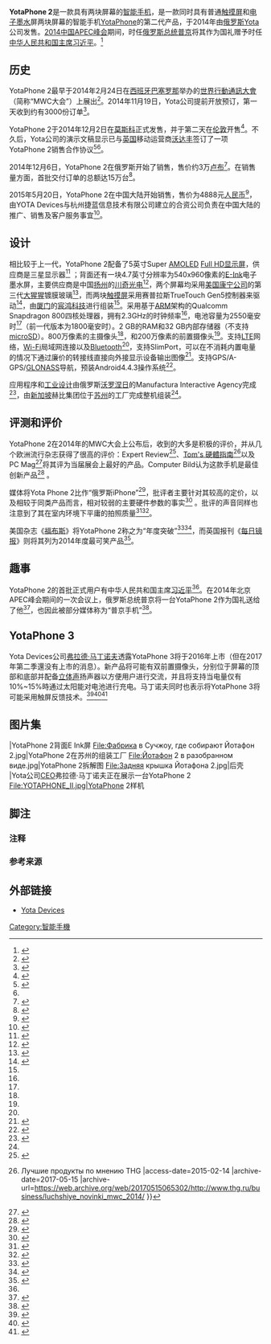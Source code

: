 {{noteTA
|G1=IT
}}
{{Infobox_Mobile
 |name                  =YotaPhone 2
 |logo                =
 |logosize         =
 |image          =
 |imagesize   = 270
 |alt   =
 |sign           =
 |brand              = YotaPhone
 |manufacturer         = {{flag|Russia}} [[Yota_Devices|Yota Devices]]
 |series              =
 |operator             =
 |networks                  = [[GSM|GSM]] 900/1800/1900、[[UMTS|UMTS]] 900/1800MIMO/2100MIMO、Dual Carrier [[HSDPA|HSDPA]] 42Mbps, [[HSUPA|HSUPA]] 11.5Mbps、[[LTE|LTE]] CAT3 3、7、20 MIMO
 |released          = 2014年12月
 |unitssold                 = 32990卢布
 |available       = 2014年12月
 |снят_с_производства  =
 |predecessor       = [[YotaPhone|YotaPhone]]
 |successor            = [[YotaPhone_3|YotaPhone 3]]
 |связанные_модели     =
 |type                 = 智能手机
 |form          = 直板
 |size            = 144.9mm * 69.4mm * 8.95mm
 |weight                  = 145[[克|克]]<ref>{{cite news|title=一款双屏手机YotaPhone 2 登陆欧洲|url=http://power.qudong.com/2014/1205/200126.shtml|accessdate=2015-02-23|newspaper=驱动中国|date=2014-12-05|language=zh-cn|quote=YotaPhone 2仅重145g……带LED闪光灯，可利用YotaMirror功能进行高清自拍|archive-date=2016-03-04|archive-url=https://web.archive.org/web/20160304102859/http://power.qudong.com/2014/1205/200126.shtml}}</ref>
 |os = [[Android|Android]] 4.4.3
 |cpu                  = 四核[[Qualcomm|Qualcomm]] [[Snapdragon|Snapdragon]] 800 MSM8974 主频2.3GHz<ref name=442ppi/>{{refn| name="2.2GHz"|group="注释"}}
 |gpu                  = [[Adreno|Adreno]] 330 ([[QSXGA|QSXGA]]/2160p)<ref>{{cite news|title=YotaPhone2手机价格多少钱？ YotaPhone2报价参数大全(图)（5）|url=http://yule.qlwb.com.cn/2014/1231/285767_5.shtml|accessdate=2015-02-23|newspaper=齐鲁晚报网|date=2014-12-31|language=zh-cn|quote=GPU型号高通 Adreno330|archive-url=https://web.archive.org/web/20160304142328/http://yule.qlwb.com.cn/2014/1231/285767_5.shtml|archive-date=2016-03-04|dead-url=yes}}</ref>
 |memory   = 2GB [[随机存取存储器|RAM]]
 |interior_memory              = 32GB [[eMMC|eMMC]]
 |карточка_памяти      =
 |battery         = 2550毫安时<ref name=442ppi/>{{refn| name="2500mAh"|group="注释"}}、[[Qi|Qi]]无线充电<ref name="上手玩">{{cite news|author=蓝莲|title=“双面”YotaPhone2上手玩起来|url=http://www.ithome.com/html/android/115677.htm|accessdate=2015-02-19|newspaper=IT之家|date=2014-12-04|language=zh-cn|quote=2.2GHz四核高通800处理器……210万前置摄像头……2500毫安时电池……支持Qi无线充电技术|archive-date=2015-02-23|archive-url=https://web.archive.org/web/20150223090117/http://www.ithome.com/html/android/115677.htm}}</ref>
 |ввод                 =
 |screen                = 5英寸，1080x1920, [[AMOLED|AMOLED]]，442 [[ppi|ppi]]<ref name=442ppi>{{cite news|title=MWC2014：第二代双屏手机YotaPhone细节曝光|url=http://www.newhua.com/2014/0224/250876.shtml|accessdate=2015-02-23|newspaper=牛华网|date=2014-02-24|language=zh-cn|quote=主显示屏将配备5英寸1920 x 1080分辨率OLED屏幕……像素密度可达442ppi……搭载2.3GHz高通骁龙处理器……前后置摄像头像素分别为800万和200……电池容量升级至2550毫安|archive-url=https://web.archive.org/web/20190218120446/http://www.newhua.com/2014/0224/250876.shtml|archive-date=2019-02-18|dead-url=yes}}</ref>，康宁Gorilla Glass 3
 |exterior_screen         =  4.7英寸，540х960，16级灰度<ref name="jiedu"/>，235 ppi<ref name="薛飞"/>，康宁Gorilla Glass 3
 |camera              = 8 MP AF
 |камера_основная      =
 |exterior_camera      = 2 MP<ref name=442ppi/>{{refn| name="2.1M"|group="注释"}}
 |медиаформаты         = H.263, H.264 AVC, MPEG-4, WebM
 |sound             = MP3, AAC, eAAC, eAAC+, AMR, MIDI, WAV
 |connectivity           = [[Wi-Fi|Wi-Fi]] [[802.11|802.11]] a/b/g/n/ac, [[Bluetooth|Bluetooth]] 4.0、[[A-GPS|A-GPS]] + [[GLONASS|GLONASS]]、MicroUSB 2.0、[[NFC|NFC]]<ref name=NFC>{{cite web|url=http://lenta.ru/news/2014/12/04/vodaphone/|title=Мобильный оператор Vodafone будет продавать Yotaphone 2|date=2014-12-04|publisher=Lenta.ru|language=ru|accessdate=2015-02-23|quote=условиям партнерского соглашения Yota Devices с Vodafone, смартфон Yotaphone 2 ……контрактом оператора либо с предоплатной SIM-картой Vodafone……поддерживаются технологии NFC|archive-date=2016-03-06|archive-url=https://web.archive.org/web/20160306031519/http://lenta.ru/news/2014/12/04/vodaphone/}}</ref>
 |other               = 加速度计，指南针，陀螺仪，距离感应器，光线感应器
 |sar                  =
 |hac                  =
 |website               = http://yotaphone.com
}}

'''YotaPhone 2'''是一款具有两块屏幕的[[智能手机|智能手机]]，是一款同时具有普通[[触摸屏|触摸屏]]和[[电子墨水|电子墨水]]屏两块屏幕的智能手机[[YotaPhone|YotaPhone]]的第二代产品，于2014年由[[俄罗斯|俄罗斯]][[Yota|Yota]]公司发售。[[2014中国APEC峰会|2014中国APEC峰会]]期间，时任[[俄罗斯总统|俄罗斯总统]][[普京|普京]]将其作为国礼赠予时任[[中华人民共和国主席|中华人民共和国主席]][[习近平|习近平]]。<ref>{{cite news|author=郭鹏飞|title=YotaPhone2将进入中国市场 普京曾将其作为礼物送习近平|url=http://oversea.huanqiu.com/article/2015-02/5654004.html|accessdate=2015-02-23|newspaper=环球网|date=2015-02-11|language=zh-cn|archive-date=2016-03-04|archive-url=https://web.archive.org/web/20160304094727/http://oversea.huanqiu.com/article/2015-02/5654004.html}}</ref>

== 历史 ==
YotaPhone 2最早于2014年2月24日在[[西班牙|西班牙]][[巴塞罗那|巴塞罗那]]举办的[[世界行動通訊大會|世界行動通訊大會]]（简称“MWC大会”）上展出<ref>{{cite news|author=李明|title=俄手机厂商推二代YotaPhone 配备正反双屏|url=http://tech.sina.com.cn/mobile/n/2014-02-24/23409187670.shtml|accessdate=2015-02-23|newspaper=新浪网|date=2014-02-24|language=zh-cn|quote=2月24日……Yota Devices今日……MWC……上发布了二代双屏智能手机YotaPhone|archive-date=2021-06-13|archive-url=https://web.archive.org/web/20210613060907/https://tech.sina.com.cn/mobile/n/2014-02-24/23409187670.shtml}}</ref>。2014年11月19日，Yota公司提前开放预订，第一天收到约有3000份订单<ref>{{cite news|url=http://www.3dnews.ru/905735|title=За первые сутки предзаказ на YotaPhone 2 составил 3000 единиц|language=ru|date=2014-11-25|author=Владимир Мироненко|publisher=3DNews|accessdate=2015-02-23|quote=Yota Devices объявила об открытии предварительного заказа……YotaPhone 2 начиная с 19 ноября……за первые сутки было зарегистрировано …… 3000 предзаказов на новое устройство|archive-date=2017-10-10|archive-url=https://web.archive.org/web/20171010135408/https://3dnews.ru/905735}}</ref>。

YotaPhone 2于2014年12月2日在[[莫斯科|莫斯科]]正式发售，并于第二天在[[伦敦|伦敦]]开售<ref>{{cite news|title=YotaPhone 2, Dual-Screen Phone To Début In London|url=http://www.techreviewer.co.uk/yotaphone-2-dual-screen-phone-debut-london/|accessdate=2015-02-14|newspaper=Tech Reviewer|date=2014-11-21|language=en|archive-date=2021-05-11|archive-url=https://web.archive.org/web/20210511192842/https://www.techreviewer.co.uk/yotaphone-2-dual-screen-phone-debut-london/}}</ref>。不久后，Yota公司的演示文稿显示已与[[英国|英国]]移动运营商[[沃达丰|沃达丰]]签订了一项YotaPhone 2销售合作协议<ref>{{cite web|url=http://fingazeta.ru/technology/nashi-v-britanii-194693/|title=Российские смартфоны YotaPhone2 будет продавать британский оператор|language=ru|accessdate=2015-02-23|date=2014-12-05|author=|publisher=Финансовая газета|quote=|archive-url=https://web.archive.org/web/20150208031631/http://fingazeta.ru/technology/nashi-v-britanii-194693/|archive-date=2015-02-08|dead-url=yes}}</ref><ref name=NFC/>。

2014年12月6日，YotaPhone 2在俄罗斯开始了销售，售价约3万[[卢布|卢布]]<ref name="3w">{{cite news|title=俄总统普京送手机习近平 网友揭秘YotaPhone2(三)|url=http://www.changjiangtimes.com/2014/11/492424_3.html|accessdate=2015-02-19|newspaper=长江商报网|date=2014-11-11|language=zh-cn|quote=习主席同时也是这部YotaPhone2的首批持有者之一……价格预估为3万卢布（约合人民币4000元）|archive-date=2016-03-04|archive-url=https://web.archive.org/web/20160304194344/http://www.changjiangtimes.com/2014/11/492424_3.html}}</ref>。在销售量方面，首批交付订单的总额达15万台<ref>{{cite web|url=http://tass.ru/ekonomika/1628004|title=В России стартуют продажи смартфона YotaPhone 2|language=ru|access-date=2015-02-14|archive-date=2018-01-21|archive-url=https://web.archive.org/web/20180121235250/http://tass.ru/ekonomika/1628004}}</ref>。

2015年5月20日，YotaPhone 2在中国大陆开始销售，售价为4888元[[人民币|人民币]]<ref>{{cite news|title=俄“国礼”手机中国售价4888元|url=http://it.sohu.com/20150521/n413458302.shtml|accessdate=2015年5月21日|newspaper=北京商报|date=2015-05-21|archive-date=2016-03-04|archive-url=https://web.archive.org/web/20160304213905/http://it.sohu.com/20150521/n413458302.shtml}}</ref>，由YOTA Devices与杭州捷蓝信息技术有限公司建立的合资公司负责在中国大陆的推广、销售及客户服务事宜<ref>{{cite news|title=YotaPhone2登陆中国 普京“国礼手机”售4888元|url=http://tech.huanqiu.com/original/2015-05/6489924.html|accessdate=2015年5月21日|newspaper=环球网|date=2015-05-21|archive-date=2016-03-04|archive-url=https://web.archive.org/web/20160304085339/http://tech.huanqiu.com/original/2015-05/6489924.html}}</ref>。

== 设计 ==
相比较于上一代，YotaPhone 2配备了5英寸Super [[AMOLED|AMOLED]] [[Full_HD|Full HD]][[显示屏|显示屏]]，供应商是三星显示器<ref name="samsung">{{cite web|title=独家揭秘YotaPhone2供应链 三星可否携AMOLED面板绝处逢生|url=http://www.cnbeta.com/articles/346573.htm|publisher=cnBeta.COM|accessdate=2015-02-19|language=zh-cn|date=2014-11-16|quote=YotaPhone2正面搭载的5.0英寸1920x1080 FHD AMOLED显示屏是由三星显示器（Samsung）提供……黑白电子墨水屏为元太电子……触摸屏部分是由宸鸿集团（F-TPK）厦门厂负责……组装是由新加坡企业赫比国际集团苏州厂完成|archive-date=2015-09-23|archive-url=https://web.archive.org/web/20150923205358/http://www.cnbeta.com/articles/346573.htm}}</ref> ；背面还有一块4.7英寸分辨率为540х960像素的[[E-Ink|E-Ink]]电子墨水屏，主要供应商是中国[[扬州|扬州]]的[[川奇光电科技|川奇光电]]<ref>{{cite web|author=笑谈君|title=从YotaPhone2说起 谈手机的三个高冷科技|url=http://mobile.pconline.com.cn/574/5741882.html|publisher=pconline|accessdate=2015-02-19|language=zh-cn|date=2014-11-18|quote=位于江苏扬州的川奇光电是YotaPhone2电子墨水屏幕的主要供应商|archive-date=2016-03-04|archive-url=https://web.archive.org/web/20160304185411/http://mobile.pconline.com.cn/574/5741882.html}}</ref>，两个屏幕均采用[[美国|美国]][[康宁公司|康宁公司]]的第三代[[大猩猩玻璃|大猩猩]]镀膜玻璃<ref name="jiedu">{{cite news|author=jiedu|title=双屏手机YotaPhone 2体验 墨水屏应用受限|url=http://digi.tech.qq.com/a/20141204/001431.htm|accessdate=2015-02-19|newspaper=腾讯数码|date=2014-12-04|language=zh-cn|quote=机身背面则是一块4.7英寸960х540像素16级灰度电子墨水屏……两款屏幕的表面都覆盖了康宁大猩猩3玻璃面板……|deadurl=yes|archiveurl=https://web.archive.org/web/20150223122500/http://digi.tech.qq.com/a/20141204/001431.htm|archivedate=2015-02-23}}</ref>，而两块[[触摸屏|触摸屏]]采用赛普拉斯TrueTouch Gen5控制器来驱动<ref>{{cite news|title=下一代YotaPhone已量产 采用赛普拉斯TrueTouch Gen5控制器|url=http://www.elecfans.com/consume/360861.html|accessdate=2015-02-23|newspaper=电子发烧友网|date=2014-12-16|language=zh-cn|quote=其双显示屏都将由赛普拉斯的TrueTouch® Gen5电容式触摸屏控制器来驱动|archive-date=2017-07-23|archive-url=https://web.archive.org/web/20170723164702/http://www.elecfans.com/consume/360861.html}}</ref>，由[[厦门|厦门]]的[[宸鸿光电科技|宸鸿科技]]进行组装<ref name="samsung"/>。采用基于[[ARM|ARM]]架构的Qualcomm Snapdragon 800四核处理器，拥有2.3GHz的时钟频率<ref name=442ppi/>{{refn| name="2.2GHz"|group="注释"|部分来源显示为2.2GHz<ref name="上手玩"/>}}，电池容量为2550毫安时<ref name=442ppi/>{{refn| name="2500mAh"|group="注释"|部分来源显示为2500毫安时<ref name="上手玩"/>}}（前一代版本为1800毫安时）。2 GB的RAM和32 GB内部存储器（不支持[[microSD|microSD]]）。800万像素的主摄像头<ref name=442ppi/>，和200万像素的前置摄像头<ref name=442ppi/>{{refn| name="2.1M"|group="注释"|部分来源显示为210万像素<ref name="上手玩"/>}}。支持[[LTE|LTE]]网络，[[Wi-Fi|Wi-Fi]]局域网连接以及[[Bluetooth|Bluetooth]]<ref name=442ppi/>，支持SlimPort，可以在不消耗内置电量的情况下通过廉价的转接线直接向外接显示设备输出图像<ref>{{cite news|title=普京送习近平的Yotaphone2内置中国芯片技术SlimPort|url=http://www.elecfans.com/pld/jiekou_zongxian_qudong/358429.html|accessdate=2015-02-23|newspaper=电子发烧友网|date=2014-11-11|language=zh-cn|quote=YotaPhone- 2还采用了中国芯片公司硅谷数模的SlimPort接口芯片解决方案……|archive-date=2017-08-13|archive-url=https://web.archive.org/web/20170813160308/http://www.elecfans.com/pld/jiekou_zongxian_qudong/358429.html}}</ref>。支持GPS/A-GPS/[[GLONASS|GLONASS]]导航，预装Android4.4.3操作系统<ref>{{cite news|author=weiyinfeng|title=比iPhone6还贵 YotaPhone2值得入手？简评|url=http://android.tgbus.com/lab/hardware/201502/516299_2.shtml|accessdate=2015-02-23|newspaper=安卓中文网|date=2015-02-12|language=zh-cn|quote=YotaPhone2搭载的是原生Android 4.4.3版本操作系统|archive-date=2018-01-09|archive-url=https://web.archive.org/web/20180109120839/http://android.tgbus.com/lab/hardware/201502/516299_2.shtml}}</ref>。

应用程序和[[工业设计|工业设计]]由俄罗斯[[沃罗涅日|沃罗涅日]]的Manufactura Interactive Agency完成<ref>{{cite news|author=Anton Dunaev|title=Voronezh company develops interfaces for Russian smartphone YotaPhone2|url=http://en.riavrn.ru/news/voronezhskaya-kompaniya-razrabotala-interfeysy-dlya-rossiyskogo-smartfona-yotaphone2/|accessdate=2015-02-14|newspaper=RIA “Voronezh”|date=2015-01-19|language=en|quote=Employees of Voronezh creative agency “Manufactura” took part in the work on the interfaces of applications for Russian smartphone YotaPhone 2|archive-date=2015-02-23|archive-url=https://web.archive.org/web/20150223090641/http://en.riavrn.ru/news/voronezhskaya-kompaniya-razrabotala-interfeysy-dlya-rossiyskogo-smartfona-yotaphone2/}}</ref>，由[[新加坡|新加坡]]赫比集团位于[[苏州|苏州]]的工厂完成整机组装<ref name="samsung"/>。

== 评测和评价 ==
YotaPhone 2在2014年的MWC大会上公布后，收到的大多是积极的评价，并从几个欧洲流行杂志获得了很高的评价：Expert Review<ref>{{cite web|url=http://www.expertreviews.co.uk/general/1306165/expert-reviews-best-of-mwc-2014-award-winners|title=Expert Reviews — Best of MWC 2014 — Award Winners|language=en|accessdate=2015-02-19|author=Expert Reviews Staff|date=2014-02-25|archive-date=2014-12-20|archive-url=https://web.archive.org/web/20141220055759/http://www.expertreviews.co.uk/general/1306165/expert-reviews-best-of-mwc-2014-award-winners}}</ref>、[[Tom's_硬體指南|Tom's 硬體指南]]<ref>{{Cite web |url=http://www.thg.ru/business/luchshiye_novinki_mwc_2014/ |title=Лучшие новинки MWC 2014 {{!}} Лучшие продукты по мнению THG |access-date=2015-02-14 |archive-date=2017-05-15 |archive-url=https://web.archive.org/web/20170515065302/http://www.thg.ru/business/luchshiye_novinki_mwc_2014/ }}</ref>以及PC Mag<ref>{{cite web|url=http://www.pcmag.com/article2/0,2817,2454131,00.asp|title=The 10 Best Products at MWC 2014|language=en|date=2014-02-16|accessdate=2015-02-19|author=Jamie Lendino|archive-date=2017-08-19|archive-url=https://web.archive.org/web/20170819103335/https://www.pcmag.com/article2/0,2817,2454131,00.asp}}</ref>将其评为当届展会上最好的产品。Computer Bild认为这款手机是最佳创新产品<ref>{{cite news|title=MWC: COMPUTER BILD Best Product 2014 <nowiki>|</nowiki> Best Product Innovation: Yotaphone 2|url=http://www.computerbild.de/fotos/COMPUTER-BILD-Best-Product-Award-MWC-2014-9788284.html#5|accessdate=2015-02-14|newspaper=COMPUTER BILD|language=de|archive-date=2016-12-28|archive-url=https://web.archive.org/web/20161228155900/http://www.computerbild.de/fotos/COMPUTER-BILD-Best-Product-Award-MWC-2014-9788284.html#5}}</ref><!--以及Laptop Magazine<ref>[http://blog.laptopmag.com/best-mwc-2014-awards?slide=5 Best of MWC 2014 Awards | Best Innovation: Yota Devices YotaPhone (2nd Generation)] {{Ref-en}}</ref>-->。

媒体将Yota Phone 2比作“俄罗斯iPhone”<ref name="薛飞">{{cite news|author=薛飞|title=解析YotaPhone 2:习大大竟是全球第一使用者|url=http://www.donews.com/net/201411/2865977.shtm|accessdate=2015-02-19|newspaper=DoNews|date=2014-11-10|language=zh-cn|quote=这款手机誉为“俄罗斯的iPhone”……售价约600欧元……电子墨水屏的分辨率为960×540，像素密度为235ppi……采用了鹅卵石的造型……中国国家主席习近平是全球第一个获得新版YotaPhone 2手机的人……厚度也缩减到了8.9毫米……电子墨水屏加入了触控能力……这款屏幕上运行完整的Android|archive-date=2021-04-02|archive-url=https://web.archive.org/web/20210402125454/https://www.donews.com/404.html|dead-url=no}}</ref>，批评者主要针对其较高的定价，以及相较于同类产品而言，相对较弱的主要硬件参数的事实<ref>{{cite news|url=http://www.macdigger.ru/iphone-ipod/sumasshedshie-russkie-dobilis-svoego-mneniya-zapadnyx-ekspertov-o-yotaphone-2.html|title=«Сумасшедшие русские» добились своего: отзывы западных экспертов о YotaPhone 2|date=2014-12-06|language=ru|accessdate=2015-02-19|quote=Но сегодня о «русском iPhone» гудит весь западный интернет……За эти деньги можно купить Samsung Galaxy S5 или LG G3, которые по всем параметрам превосходят YotaPhone 2……|archive-date=2021-04-02|archive-url=https://web.archive.org/web/20210402125448/https://www.digger.ru/news/sumasshedshie-russkie-dobilis-svoego-mneniya-zapadnyx-ekspertov-o-yotaphone-2|dead-url=no}}</ref><!--<ref>{{Cite web |url=http://www.dk.ru/blogs/post/prezentatsiya-yotaphone2-zdorovaya-kritika |title=Презентация YotaPhone2: Здоровая критика |access-date=2015-02-14 |archive-url=https://web.archive.org/web/20141210011517/http://www.dk.ru/blogs/post/prezentatsiya-yotaphone2-zdorovaya-kritika |archive-date=2014-12-10 |dead-url=yes }}</ref>-->。批评的声音同样也注意到了其在室内环境下平庸的拍照质量<ref>{{Cite web |url=http://www.thg.ru/technews/20141206_200539.html |title=Главные новости за неделю: старт продаж YotaPhone 2 |accessdate=2015-02-14 |archive-date=2021-04-02 |archive-url=https://web.archive.org/web/20210402125445/https://apis.google.com/js/plusone.js |dead-url=no }}</ref><ref>{{cite web|url=http://www.extremetech.com/electronics/195281-yotaphone-2-combines-an-amoled-and-an-e-ink-display-but-at-a-hefty-price|title=YotaPhone 2 combines an AMOLED and an e-ink display, but at a hefty price|language=en|accessdate=2015-02-14|archive-date=2021-04-02|archive-url=https://web.archive.org/web/20210402125511/https://www.extremetech.com/electronics/195281-yotaphone-2-combines-an-amoled-and-an-e-ink-display-but-at-a-hefty-price|dead-url=no}}</ref>。

美国杂志《[[福布斯|福布斯]]》将YotaPhone 2称之为“年度突破”<ref>{{cite web|url=http://www.forbes.com/sites/ewanspence/2014/12/07/yotaphone-2-eink-smartphone-review/2/|title=Exciting, Interesting, And Innovative. Reviewing YotaPhone 2, 2014’s Most Disruptive Smartphone|language=en|accessdate=2015-02-14|archive-date=2021-04-02|archive-url=https://web.archive.org/web/20210402125508/https://www.forbes.com/sites/ewanspence/2014/12/07/yotaphone-2-eink-smartphone-review/|dead-url=no}}</ref><ref name="年度突破">{{cite news|title=福布斯杂志把“YotaPhone-2 手机”称为是年度突破|url=http://sputniknews.cn/radiovr.com.cn/2014_12_20/281531775/|accessdate=2015-02-20|newspaper=俄罗斯之声|date=2014-12-20|language=zh-cn|quote=第二代YotaPhone手机还有一个无可争议的优点：那就是传感终端器……一次电可以使用达100小时……运算记忆容量为2G……内部的运算记忆容量是32G|archive-url=https://web.archive.org/web/20150316055510/http://sputniknews.cn/radiovr.com.cn/2014_12_20/281531775/|archive-date=2015-03-16|dead-url=yes}}</ref>，而英国报刊《[[每日镜报|每日镜报]]》则将其列为2014年度最可笑产品<ref>{{Cite web|url = http://www.mirror.co.uk/news/technology-science/technology/worst-tech-launches-2014-4815407|title = The worst tech launches of 2014|author = Andy Dawson|date = 2014-12-15|publisher = Mirror|language = en|accessdate = 2015-02-20|quote = |archive-date = 2021-04-02|archive-url = https://web.archive.org/web/20210402125445/https://www.mirror.co.uk/news/technology-science/technology/worst-tech-launches-2014-4815407|dead-url = no}}</ref>。

== 趣事 ==
YotaPhone 2的首批正式用户有中华人民共和国主席[[习近平|习近平]]<ref name="3w"/>。在2014年北京APEC峰会期间的一次会议上，俄罗斯总统普京将一台YotaPhone 2作为国礼送给了他<ref>{{cite news|url=http://www.kp.ru/online/news/1891800/|title=Путин подарил Си Цзиньпину YotaPhone 2|language=ru|accessdate=2015-02-19|date=|archive-date=2021-04-02|archive-url=https://web.archive.org/web/20210402125447/https://www.kp.ru/online/news/1891800/|dead-url=no}}</ref>，也因此被部分媒体称为“普京手机”<ref>{{cite news|title=俄罗斯智能手机YotaPhone2在中国福建厦门组装|url=http://news.laoqianzhuang.com/kejitansuo/20141125/650273.shtml|accessdate=2015-02-19|newspaper=老钱庄财经|date=2014-11-25|language=zh-cn|quote=……被成为“普京手机”……|archive-url=https://web.archive.org/web/20150223085816/http://news.laoqianzhuang.com/kejitansuo/20141125/650273.shtml|archive-date=2015-02-23|dead-url=yes}}</ref>。

== YotaPhone 3 ==
Yota Devices公司[[弗拉德·马丁诺夫|弗拉德·马丁诺夫]]透露YotaPhone 3将于2016年上市（但在2017年第二季還没有上市的消息）。新产品将可能有双前置摄像头，分别位于屏幕的顶部和底部并配备[[立体声|立体声]]扬声器以方便用户进行交流，并且将支持当电量仅有10%~15%時通过太阳能对电池进行充电。马丁诺夫同时也表示将YotaPhone 3将可能采用触屏反馈技术。<ref>{{cite web|url=http://izvestia.ru/news/581371#ixzz3OKtNv3ch|title=YotaPhone 3 появится на рынке через год-полтора|date=2014-12-26|publisher=Известия|accessdate=2015-01-09|language=ru|archive-date=2017-03-30|archive-url=https://web.archive.org/web/20170330151738/http://izvestia.ru/news/581371#ixzz3OKtNv3ch}}</ref><ref>{{cite news|author=avalone|title=YotaPhone 3都要来了：大招太多秒杀YotaPhone 2|url=http://www.techweb.com.cn/ucweb/news/id/2111416|accessdate=2015-02-23|newspaper=TechWeb.com.cn|date=2014-12-27|language=zh-cn|quote=YotaPhone 3将搭载太阳能电池……可能会采用触觉反馈技术|archive-date=2016-03-04|archive-url=https://web.archive.org/web/20160304201917/http://www.techweb.com.cn/ucweb/news/id/2111416}}</ref><ref>{{cite news|title=新机消息 YotaPhone 3 将采用触感反馈技术|url=http://www.iapps.im/single/28751/page/1|accessdate=2015-02-23|newspaper=爱应用|date=2014-12-27|language=zh-cn|quote=双前置摄像头以及立体声扬声器|archive-date=2016-06-23|archive-url=https://web.archive.org/web/20160623173646/http://www.iapps.im/single/28751/page/1}}</ref>

== 图片集 ==
<gallery widths="180px" heights="200px" perrow="5">
|YotaPhone 2背面E Ink屏
File:Фабрика в Сучжоу, где собирают Йотафон 2.jpg|YotaPhone 2在苏州的组装工厂
File:Йотафон 2 в разобранном виде.jpg|YotaPhone 2拆解图
File:Задняя крышка Йотафона 2.jpg|后壳
|Yota公司[[CEO|CEO]]弗拉德·马丁诺夫正在展示一台YotaPhone 2
File:YOTAPHONE_II.jpg|YotaPhone 2样机
</gallery>

==脚注==
===注释===
<references group="注释"/>

===参考来源===
{{reflist|2}}

==外部链接==
* [https://web.archive.org/web/20140817034716/http://yotaphone.com/ Yota Devices]

{{Yota}}

[[Category:智能手機|Category:智能手機]]